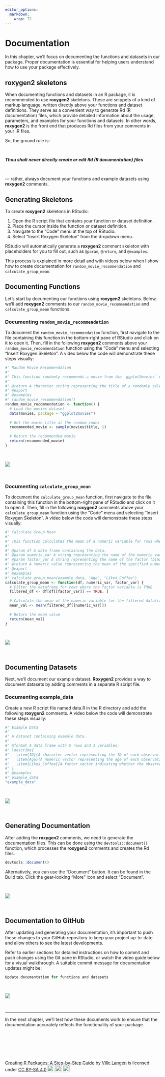 ```yaml
---
editor_options: 
  markdown: 
    wrap: 72
---
```


# Documentation

In this chapter, we'll focus on documenting the functions and datasets
in our package. Proper documentation is essential for helping users
understand how to use your package effectively.

## **roxygen2** skeletons

When documenting functions and datasets in an R package, it is
recommended to use **roxygen2** skeletons. These are snippets of a kind
of markup language, written directly above your functions and dataset
definitions. They serve as a convenient way to generate Rd (R
documentation) files, which provide detailed information about the
usage, parameters, and examples for your functions and datasets. In
other words, **roxygen2** is the front end that produces Rd files from
your comments in your .R files.

So, the ground rule is:

\

***Thou shalt never directly create or edit Rd (R documentation)
files***

\

— rather, always document your functions and example datasets using
**roxygen2** comments.

## Generating Skeletons

To create **roxygen2** skeletons in RStudio:

1.  Open the R script file that contains your function or dataset
    definition.
2.  Place the cursor inside the function or dataset definition.
3.  Navigate to the "Code" menu at the top of RStudio.
4.  Select "Insert Roxygen Skeleton" from the dropdown menu.

RStudio will automatically generate a **roxygen2** comment skeleton with
placeholders for you to fill out, such as `@param`, `@return`, and
`@examples`.

This process is explained in more detail and with videos below when I
show how to create documentation for `random_movie_recommendation` and
`calculate_group_mean`.

## Documenting Functions

Let's start by documenting our functions using **roxygen2** skeletons.
Below, we'll add **roxygen2** comments to our
`random_movie_recommendation` and `calculate_group_mean` functions.

### Documenting `random_movie_recommendation`

To document the `random_movie_recommendation` function, first navigate
to the file containing this function in the bottom-right pane of RStudio
and click on it to open it. Then, fill in the following **roxygen2**
comments above your `random_movie_recommendation` function using the
"Code" menu and selecting "Insert Roxygen Skeleton". A video below the
code will demonstrate these steps visually:

``` r
#' Random Movie Recommendation
#'
#' This function randomly recommends a movie from the `ggplot2movies` dataset.
#'
#' @return A character string representing the title of a randomly selected movie.
#' @export
#' @examples
#' random_movie_recommendation()
random_movie_recommendation <- function() {
  # Load the movies dataset
  data(movies, package = "ggplot2movies")
  
  # Get the movie title at the random index
  recommended_movie <- sample(movies$title, 1)
  
  # Return the recommended movie
  return(recommended_movie)
}
```

\

![](images/random_movie_roxygen-01.gif)

\

### Documenting `calculate_group_mean`

To document the `calculate_group_mean` function, first navigate to the
file containing this function in the bottom-right pane of RStudio and
click on it to open it. Then, fill in the following **roxygen2**
comments above your `calculate_group_mean` function using the "Code"
menu and selecting "Insert Roxygen Skeleton". A video below the code
will demonstrate these steps visually:

``` r
#' Calculate Group Mean
#'
#' This function calculates the mean of a numeric variable for rows where another variable has the value TRUE.
#'
#' @param df A data frame containing the data.
#' @param numeric_var A string representing the name of the numeric variable.
#' @param factor_var A string representing the name of the factor (binary) variable.
#' @return A numeric value representing the mean of the specified numeric variable for the filtered rows.
#' @export
#' @examples
#' calculate_group_mean(example_data, "Age", "Likes_Coffee")
calculate_group_mean <- function(df, numeric_var, factor_var) {
  # Filter the dataframe for rows where the factor variable is TRUE
  filtered_df <- df[df[[factor_var]] == TRUE, ]
  
  # Calculate the mean of the numeric variable for the filtered dataframe
  mean_val <- mean(filtered_df[[numeric_var]])
  
  # Return the mean value
  return(mean_val)
}
```

\

![](images/calculate_mean_roxygen-01.gif)

\

## Documenting Datasets

Next, we'll document our example dataset. **Roxygen2** provides a way to
document datasets by adding comments in a separate R script file.

### Documenting example_data

Create a new R script file named data.R in the R directory and add the
following **roxygen2** comments. A video below the code will demonstrate
these steps visually:

``` r
#' Example Data
#'
#' A dataset containing example data.
#'
#' @format A data frame with 5 rows and 3 variables:
#' \describe{
#'   \item{ID}{A character vector representing the ID of each observation.}
#'   \item{Age}{A numeric vector representing the age of each observation.}
#'   \item{Likes_Coffee}{A factor vector indicating whether the observation likes coffee (TRUE) or not (FALSE).}
#' }
#' @examples
#' example_data
"example_data"
```

\

![](images/data_r_documentation-01.gif)

\

## Generating Documentation

After adding the **roxygen2** comments, we need to generate the
documentation files. This can be done using the `devtools::document()`
function, which processes the **roxygen2** comments and creates the Rd
files.

``` r
devtools::document()
```

Alternatively, you can use the "Document" button. It can be found in the Build tab. Click
the gear-looking "More" icon and select "Document".


\

![](images/devtools_document-01.gif)

\

## Documentation to GitHub

After updating and generating your documentation, it’s important to push
these changes to your GitHub repository to keep your project up-to-date
and allow others to see the latest developments.

Refer to earlier sections for detailed instructions on how to commit and
push changes using the Git pane in RStudio, or watch the video guide
below for a visual walkthrough. A suitable commit message for
documentation updates might be:

``` r
Update documentation for functions and datasets
```

\

![](images/push_documentation-01.gif)

\

---

In the next chapter, we'll test how these documents work to ensure that
the documentation accurately reflects the functionality of your package.

\

\

\

<p xmlns:cc="http://creativecommons.org/ns#" xmlns:dct="http://purl.org/dc/terms/">

<a property="dct:title" rel="cc:attributionURL" href="https://creating-r-packages.netlify.app">Creating
R Packages: A Step-by-Step Guide</a> by
<a rel="cc:attributionURL dct:creator" property="cc:attributionName" href="https://www.linkedin.com/in/ville-langen/">Ville
Langén</a> is licensed under
<a href="https://creativecommons.org/licenses/by-sa/4.0/?ref=chooser-v1" target="_blank" rel="license noopener noreferrer" style="display:inline-block;">CC
BY-SA
4.0<img src="https://mirrors.creativecommons.org/presskit/icons/cc.svg?ref=chooser-v1" style="height:22px!important;margin-left:3px;vertical-align:text-bottom;"/><img src="https://mirrors.creativecommons.org/presskit/icons/by.svg?ref=chooser-v1" style="height:22px!important;margin-left:3px;vertical-align:text-bottom;"/><img src="https://mirrors.creativecommons.org/presskit/icons/sa.svg?ref=chooser-v1" style="height:22px!important;margin-left:3px;vertical-align:text-bottom;"/></a>

</p>

